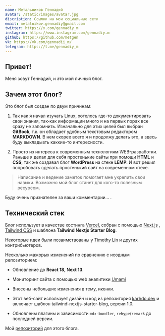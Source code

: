 ```yaml
---
name: Метальников Геннадий
avatar: /static/images/avatar.jpg
discription: Ссылки на мои социальные сети
email: metalnikov.gennadiy@gmail.com
twitter: https://x.com/gennadiy_m
instagram: https://www.instagram.com/gennadiy.m
github: https://github.com/metgen
vk: https://vk.com/gennadii_m/
telegram: https://t.me/gennadiy_m
---
```



## Привет! <Twemoji className="mx-2" emoji="waving hand" />

Меня зовут Геннадий, и это мой личный блог.

## Зачем этот блог?

Это блог был создан по двум причинам:

1. Так как я начал изучать Linux, хотелось где-то документировать свои знания, так-как информации много и на первых порах все сразу не запомнить.
   Изначально для этих целей был выбран **GitBook**, т.к. он обладает удобным текстовым редактором **MARKDOWN**.
   В нем скорее всего я и продолжу делать это, а здесь буду выкладывть каккие-то интересности.

2. Просто из интереса к современным технологиям WEB-разработки. Раньше я делал для себя простенькие сайты при помощи **HTML** и **CSS**, так же создавал блог **WordPress** на стеке **LEMP**. И вот решил попробовать сделать простенький сайт на современном стеке.

> Написание и ведение заметок помогает мне укрепить свои навыки. Возможно мой блог станет для кого-то полезным ресурсом.

Буду очень признателен за ваши комментарии... <Twemoji emoji="clinking-beer-mugs" />.

## Технический стек

Блог использует в качестве хостинга [Vercel](https://vercel.com/), собран с помощью [Next.js](https://nextjs.org/) , [Tailwind CSS](https://tailwindcss.com/) и шаблона **Tailwind Nextjs Starter Blog**.

Некоторые идеи были позаимствованы у [Timothy Lin](https://twitter.com/timlrxx) и других контрибьютеров.

Несколько мажорых изменений по сравнению с исодным репозиторием:

- <Twemoji className="mr-2" emoji="atom-symbol" /> Обновление до **React 18**, **Next 13**.

- <Twemoji className="mr-2" emoji="bar-chart" /> Мониторинг сайта с помощью web аналитики [Umami](https://umami.is/)

- <Twemoji className="mr-2" emoji="eyes" /> Внесены небольшие изменения в тему, иконки.

- <Twemoji className="mr-2" emoji="man-technologist" /> Этот веб-сайт использует дизайн и код из репозитория [karhdo.dev](https://github.com/Karhdo/karhdo.dev)
  и включает шаблон tailwind-nextjs-starter-blog, версии 1.0.

- <Twemoji className="mr-2" emoji="inbox-tray" /> Обновлены плагины и зависимости `mdx-bundler`, `rehype`/`remark` до последней
  версии.

Мой [репозиторий](https://github.com/metgen/metalnikovg.ru) для этого блога.
